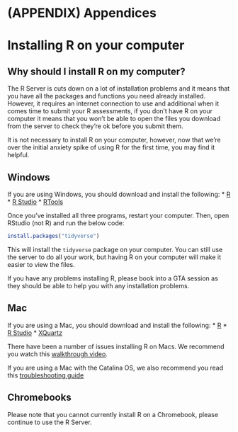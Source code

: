 # (APPENDIX) Appendices {-} 

# Installing R on your computer

## Why should I install R on my computer?

The R Server is cuts down on a lot of installation problems and it means that you have all the packages and functions you need already installed. However, it requires an internet connection to use and additional when it comes time to submit your R assessments, if you don't have R on your computer it means that you won't be able to open the files you download from the server to check they're ok before you submit them.

It is not necessary to install R on your computer, however, now that we're over the initial anxiety spike of using R for the first time, you may find it helpful.

## Windows

If you are using Windows, you should download and install the following:
* [R](https://cran.r-project.org/bin/windows/base/)
* [R Studio](https://rstudio.com/products/rstudio/download/#download)
* [RTools](https://cran.r-project.org/bin/windows/Rtools/)

Once you've installed all three programs, restart your computer. Then, open RStudio (not R) and run the below code:

```r
install.packages("tidyverse")
```

This will install the `tidyverse` package on your computer. You can still use the server to do all your work, but having R on your computer will make it easier to view the files.

If you have any problems installing R, please book into a GTA session as they should be able to help you with any installation problems.

## Mac

If you are using a Mac, you should download and install the following:
* [R](https://www.stats.bris.ac.uk/R/)
* [R Studio](https://rstudio.com/products/rstudio/download/#download)
* [XQuartz](https://www.xquartz.org/)

There have been a number of issues installing R on Macs. We recommend you watch this [walkthrough video](https://www.youtube.com/watch?v=90IdULVGmYY).

If you are using a Mac with the Catalina OS, we also recommend you read this [troubleshooting guide](https://psyteachr.github.io/FAQ/installing-r-and-rstudio.html#i-am-using-macos-10.15-catalina)

## Chromebooks

Please note that you cannot currently install R on a Chromebook, please continue to use the R Server.